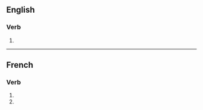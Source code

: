 {{also|codifiés}}
==English==

===Verb===
{{head|en|verb form}}

# {{en-third-person singular of|codify}}

----

==French==

===Verb===
{{fr-verb-form}}

# {{inflection of|codifier||2|s|pres|indc|lang=fr}}
# {{inflection of|codifier||2|s|pres|subj|lang=fr}}